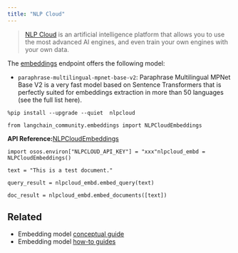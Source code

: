 ```yaml
---
title: "NLP Cloud"
---
```


> [NLP Cloud](https://docs.nlpcloud.com/#introduction) is an artificial intelligence platform that allows you to use the most advanced AI engines, and even train your own engines with your own data.

The [embeddings](https://docs.nlpcloud.com/#embeddings) endpoint offers the following model:

* `paraphrase-multilingual-mpnet-base-v2`: Paraphrase Multilingual MPNet Base V2 is a very fast model based on Sentence Transformers that is perfectly suited for embeddings extraction in more than 50 languages (see the full list here).

```
%pip install --upgrade --quiet  nlpcloud
```

```
from langchain_community.embeddings import NLPCloudEmbeddings
```

**API Reference:**[NLPCloudEmbeddings](https://python.langchain.com/api_reference/community/embeddings/langchain_community.embeddings.nlpcloud.NLPCloudEmbeddings.html)

```
import osos.environ["NLPCLOUD_API_KEY"] = "xxx"nlpcloud_embd = NLPCloudEmbeddings()
```

```
text = "This is a test document."
```

```
query_result = nlpcloud_embd.embed_query(text)
```

```
doc_result = nlpcloud_embd.embed_documents([text])
```

## Related

* Embedding model [conceptual guide](/src/oss/concepts/embedding_models)
* Embedding model [how-to guides](/src/oss/how_to/#embedding-models)
